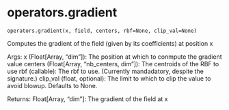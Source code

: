 # operators.gradient { #updes.operators.gradient }

`operators.gradient(x, field, centers, rbf=None, clip_val=None)`

Computes the gradient of the field (given by its coefficients) at position x

Args:
    x (Float[Array, "dim"]): The position at which to conmpute the gradient value
    centers (Float[Array, "nb_centers, dim"]): The centroids of the RBF to use
    rbf (callable): The rbf to use. (Currently mandadatory, despite the signature.)
    clip_val (float, optional): The limit to which to clip the value to avoid blowup. Defaults to None.

Returns:
    Float[Array, "dim"]: The gradient of the field at x